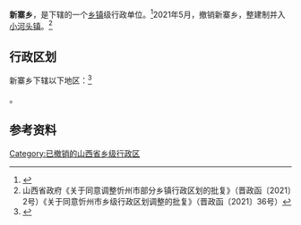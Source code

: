 {{中国乡级行政区|14/09/28/205/000}}

'''新寨乡'''，是{{PRC admin/fullname|14/09/28/205/000|3}}下辖的一个[[乡镇|乡镇]]级行政单位。<ref>{{PRC admin/ref sgc|{{PRC admin/parent|14/09/28/205/000}}}}</ref>2021年5月，撤销新寨乡，整建制并入[[小河头镇|小河头镇]]。<ref>山西省政府《关于同意调整忻州市部分乡镇行政区划的批复》（晋政函〔2021〕2号）《关于同意忻州市乡级行政区划调整的批复》（晋政函〔2021〕36号）</ref>

== 行政区划 ==

新寨乡下辖以下地区：<ref>{{PRC admin/ref sgc|14/09/28/205/000}}</ref>

{{PRC admin/children|14/09/28/205/000}}。

== 参考资料 ==

{{reflist}}

{{PRC admin/navcat|14/09/28/205/000}}

[[Category:已撤销的山西省乡级行政区|Category:已撤销的山西省乡级行政区]]